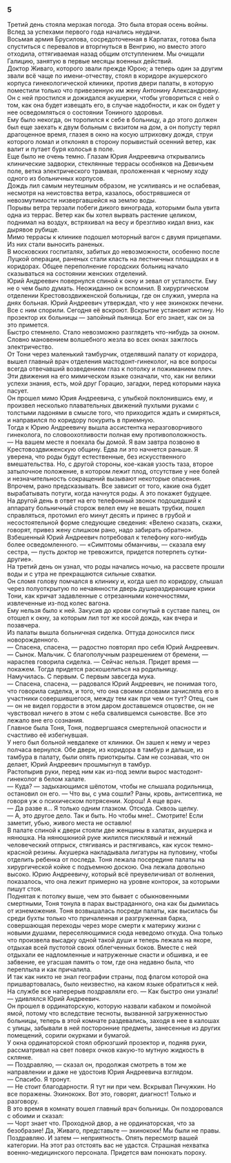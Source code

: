 ### 5 {-}

Третий день стояла мерзкая погода. Это была вторая осень войны. Вслед за успехами первого года начались неудачи.<br/> Восьмая армия Брусилова, сосредоточенная в Карпатах, готова была спуститься с перевалов и вторгнуться в Венгрию, но вместо этого отходила, оттягиваемая назад общим отступлением. Мы очищали Галицию, занятую в первые месяцы военных действий.<br/> Доктор Живаго, которого звали прежде Юрою; а теперь один за другим звали всё чаще по имени-отчеству, стоял в коридоре акушерского корпуса гинекологической клиники, против двери палаты, в которую поместили только что привезенную им жену Антонину Александровну. Он с ней простился и дожидался акушерки, чтобы уговориться с ней о том, как она будет извещать его, в случае надобности, и как он будет у нее осведомляться о состоянии Тониного здоровья.<br/> Ему было некогда, он торопился к себе в больницу, а до этого должен был еще заехать к двум больным с визитом на дом, а он попусту терял драгоценное время, глазея в окно на косую штриховку дождя, струи которого ломал и отклонял в сторону порывистый осенний ветер, как валит и путает буря колосья в поле.<br/> Еще было не очень темно. Глазам Юрия Андреевича открывались клинические задворки, стеклянные террасы особняков на Девичьем поле, ветка электрического трамвая, проложенная к черному ходу одного из больничных корпусов.<br/> Дождь лил самым неутешным образом, не усиливаясь и не ослабевая, несмотря на неистовства ветра, казалось, обострявшиеся от невозмутимости низвергавшейся на землю воды.<br/> Порывы ветра терзали побеги дикого винограда, которыми была увита одна из террас. Ветер как бы хотел вырвать растение целиком, поднимал на воздух, встряхивал на весу и брезгливо кидал вниз, как дырявое рубище.<br/> Мимо террасы к клинике подошел моторный вагон с двумя прицепами. Из них стали выносить раненых.<br/> В московских госпиталях, забитых до невозможности, особенно после Луцкой операции, раненых стали класть на лестничных площадках и в коридорах. Общее переполнение городских больниц начало сказываться на состоянии женских отделений.<br/> Юрий Андреевич повернулся спиной к окну и зевал от усталости. Ему не о чем было думать. Неожиданно он вспомнил. В хирургическом отделении Крестовоздвиженской больницы, где он служил, умерла на днях больная. Юрий Андреевич утверждал, что у нее эхинококк печени. Все с ним спорили. Сегодня её вскроют. Вскрытие установит истину. Но прозектор их больницы — запойный пьяница. Бог его знает, как он за это примется.<br/> Быстро стемнело. Стало невозможно разглядеть что-нибудь за окном. Словно мановением волшебного жезла во всех окнах зажглось электричество.<br/> От Тони через маленький тамбурчик, отделявший палату от коридора, вышел главный врач отделения мастодонт-гинеколог, на все вопросы всегда отвечавший возведением глаз к потолку и пожиманием плеч. Эти движения на его мимическом языке означали, что, как ни велики успехи знания, есть, мой друг Горацио, загадки, перед которыми наука пасует.<br/> Он прошел мимо Юрия Андреевича, с улыбкой поклонившись ему, и произвел несколько плавательных движений пухлыми руками с толстыми ладонями в смысле того, что приходится ждать и смиряться, и направился по коридору покурить в приемную.<br/> Тогда к Юрию Андреевичу вышла ассистентка неразговорчивого гинеколога, по словоохотливости полная ему противоположность.<br/> — На вашем месте я поехала бы домой. Я вам завтра позвоню в Крестовоздвиженскую общину. Едва ли это начнется раньше. Я уверена, что роды будут естественные, без искусственного вмешательства. Но, с другой стороны, кое-какая узость таза, второе затылочное положение, в котором лежит плод, отсутствие у нее болей и незначительность сокращений вызывают некоторые опасения. Впрочем, рано предсказывать. Все зависит от того, какие она будет вырабатывать потуги, когда начнутся роды. А это покажет будущее.<br/> На другой день в ответ на его телефонный звонок подошедший к аппарату больничный сторож велел ему не вешать трубки, пошел справляться, протомил его минут десять и принес в грубой и несостоятельной форме следующие сведения: «Велено сказать, скажи, говорят, привез жену слишком рано, надо забирать обратно». Взбешенный Юрий Андреевич потребовал к телефону кого-нибудь более осведомленного. — «Симптомы обманчивы, — сказала ему сестра, — пусть доктор не тревожится, придется потерпеть сутки-другие».<br/> На третий день он узнал, что роды начались ночью, на рассвете прошли воды и с утра не прекращаются сильные схватки.<br/> Он сломя голову помчался в клинику и, когда шел по коридору, слышал через полуоткрытую по нечаянности дверь душераздирающие крики Тони, как кричат задавленные с отрезанными конечностями, извлеченные из-под колес вагона.<br/> Ему нельзя было к ней. Закусив до крови согнутый в суставе палец, он отошел к окну, за которым лил тот же косой дождь, как вчера и позавчера.<br/> Из палаты вышла больничная сиделка. Оттуда доносился писк новорожденного.<br/> — Спасена, спасена, — радостно повторял про себя Юрий Андреевич.<br/> — Сынок. Мальчик. С благополучным разрешением от бремени, — нараспев говорила сиделка. — Сейчас нельзя. Придет время — покажем. Тогда придется раскошелиться на родильницу.<br/> Намучилась. С первым. С первым завсегда мука.<br/> — Спасена, спасена, — радовался Юрий Андреевич, не понимая того, что говорила сиделка, и того, что она своими словами зачисляла его в участники совершившегося, между тем как при чем он тут? Отец, сын — он не видел гордости в этом даром доставшемся отцовстве, он не чувствовал ничего в этом с неба свалившемся сыновстве. Все это лежало вне его сознания.<br/> Главное была Тоня, Тоня, подвергшаяся смертельной опасности и счастливо её избегнувшая.<br/> У него был больной невдалеке от клиники. Он зашел к нему и через полчаса вернулся. Обе двери, из коридора в тамбур и дальше, из тамбура в палату, были опять приоткрыты. Сам не сознавая, что он делает, Юрий Андреевич прошмыгнул в тамбур.<br/> Растопырив руки, перед ним как из-под земли вырос мастодонт-гинеколог в белом халате.<br/> — Куда? — задыхающимся шёпотом, чтобы не слышала родильница, остановил он его. — Что вы, с ума сошли? Раны, кровь, антисептика, не говоря уж о психическом потрясении. Хорош! А еще врач.<br/> — Да разве я… Я только одним глазком. Отсюда. Сквозь щелку.<br/> — А, это другое дело. Так и быть. Но чтобы мне!.. Смотрите! Если заметит, убью, живого места не оставлю!<br/> В палате спиной к двери стояли две женщины в халатах, акушерка и нянюшка. На нянюшкниой руке жилился писклявый и нежный человеческий отпрыск, стягиваясь и растягиваясь, как кусок темно-красной резины. Акушерка накладывала лигатуры на пуповину, чтобы отделить ребенка от последа. Тоня лежала посередине палаты на хирургической койке с подъемною доскою. Она лежала довольно высоко. Юрию Андреевичу, который всё преувеличивал от волнения, показалось, что она лежит примерно на уровне конторок, за которыми пишут стоя.<br/> Поднятая к потолку выше, чем это бывает с обыкновенными смертными, Тоня тонула в парах выстраданного, она как бы дымилась от изнеможения. Тоня возвышалась посреди палаты, как высилась бы среди бухты только что причаленная и разгруженная барка, совершающая переходы через море смерти к материку жизни с новыми душами, переселяющимися сюда неведомо откуда. Она только что произвела высадку одной такой души и теперь лежала на якоре, отдыхая всей пустотой своих облегченных боков. Вместе с ней отдыхали ее надломленные и натруженные снасти и обшивка, и ее забвение, ее угасшая память о том, где она недавно была, что переплыла и как причалила.<br/> И так как никто не знал географии страны, под флагом которой она пришвартовалась, было неизвестно, на каком языке обратиться к ней.<br/> На службе все наперерыв поздравляли его. — Как быстро они узнали! — удивлялся Юрий Андреевич.<br/> Он прошел в ординаторскую, которую назвали кабаком и помойной ямой, потому что вследствие тесноты, вызванной загруженностью больницы, теперь в этой комнате раздевались, заходя в нее в калошах с улицы, забывали в ней посторонние предметы, занесенные из других помещений, сорили окурками и бумагой.<br/> У окна ординаторской стоял обрюзгший прозектор и, подняв руки, рассматривал на свет поверх очков какую-то мутную жидкость в склянке.<br/> — Поздравляю, — сказал он, продолжая смотреть в том же направлении и даже не удостоив Юрия Андреевича взглядом.<br/> — Спасибо. Я тронут.<br/> — Не стоит благодарности. Я тут ни при чем. Вскрывал Пичужкин. Но все поражены. Эхинококк. Вот это, говорят, диагност! Только и разговору.<br/> В это время в комнату вошел главный врач больницы. Он поздоровался с обоими и сказал:<br/> — Чорт знает что. Проходной двор, а не ординаторская, что за безобразие! Да, Живаго, представьте — эхинококк! Мы были не правы. Поздравляю. И затем — неприятность. Опять пересмотр вашей категории. На этот раз отстоять вас не удастся. Страшная нехватка военно-медицинского персонала. Придется вам понюхать пороху.


